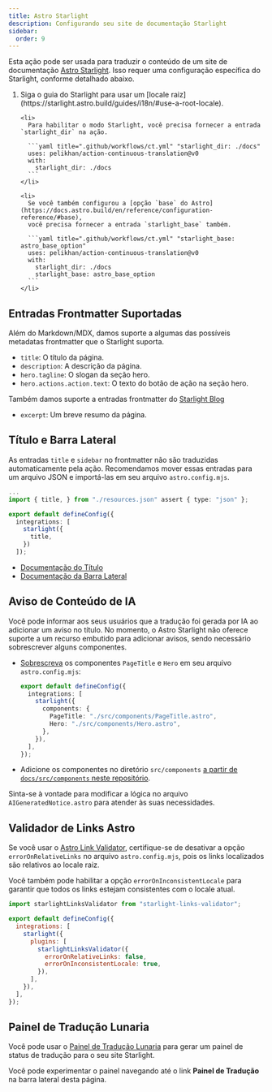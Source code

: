 ```yaml
---
title: Astro Starlight
description: Configurando seu site de documentação Starlight
sidebar:
  order: 9
---
```



Esta ação pode ser usada para traduzir o conteúdo de um site de documentação [Astro Starlight](https://starlight.astro.build/). Isso requer uma configuração específica do Starlight, conforme detalhado abaixo.

<Steps>
  <ol>
    <li>
      Siga o guia do Starlight para usar um [locale raiz](https://starlight.astro.build/guides/i18n/#use-a-root-locale).
    </li>

    <li>
      Para habilitar o modo Starlight, você precisa fornecer a entrada `starlight_dir` na ação.

      ```yaml title=".github/workflows/ct.yml" "starlight_dir: ./docs"
      uses: pelikhan/action-continuous-translation@v0
      with:
        starlight_dir: ./docs
      ```
    </li>

    <li>
      Se você também configurou a [opção `base` do Astro](https://docs.astro.build/en/reference/configuration-reference/#base),
      você precisa fornecer a entrada `starlight_base` também.

      ```yaml title=".github/workflows/ct.yml" "starlight_base: astro_base_option"
      uses: pelikhan/action-continuous-translation@v0
      with:
        starlight_dir: ./docs
        starlight_base: astro_base_option
      ```
    </li>

  </ol>
</Steps>

## Entradas Frontmatter Suportadas

Além do Markdown/MDX, damos suporte a algumas das possíveis metadatas frontmatter que o Starlight suporta.

- `title`: O título da página.
- `description`: A descrição da página.
- `hero.tagline`: O slogan da seção hero.
- `hero.actions.action.text`: O texto do botão de ação na seção hero.

Também damos suporte a entradas frontmatter do [Starlight Blog](https://starlight-blog-docs.vercel.app/)

- `excerpt`: Um breve resumo da página.

## Título e Barra Lateral

As entradas `title` e `sidebar` no frontmatter não são traduzidas automaticamente pela ação.
Recomendamos mover essas entradas para um arquivo JSON e importá-las em seu arquivo `astro.config.mjs`.

```ts title="astro.config.mjs" "resources.json" "import { title, } from "./resources.json" assert { type: "json" };" "title"
...
import { title, } from "./resources.json" assert { type: "json" };

export default defineConfig({
  integrations: [
    starlight({
      title,
    })
  ]);
```

- [Documentação do Título](https://starlight.astro.build/guides/i18n/#translate-the-site-title)
- [Documentação da Barra Lateral](https://starlight.astro.build/guides/sidebar/)

## Aviso de Conteúdo de IA

Você pode informar aos seus usuários que a tradução foi gerada por IA ao adicionar um aviso no título. No momento, o Astro Starlight não oferece suporte a um recurso embutido para adicionar avisos, sendo necessário sobrescrever alguns componentes.

- [Sobrescreva](https://starlight.astro.build/guides/overriding-components/#how-to-override) os componentes `PageTitle` e `Hero` em seu arquivo `astro.config.mjs`:

  ```ts title="astro.config.mjs"
  export default defineConfig({
    integrations: [
      starlight({
        components: {
          PageTitle: "./src/components/PageTitle.astro",
          Hero: "./src/components/Hero.astro",
        },
      }),
    ],
  });
  ```

- Adicione os componentes no diretório `src/components` [a partir de `docs/src/components` neste repositório](https://github.com/pelikhan/action-continuous-translation/tree/main/docs/src/components).

Sinta-se à vontade para modificar a lógica no arquivo `AIGeneratedNotice.astro` para atender às suas necessidades.

## Validador de Links Astro

Se você usar o [Astro Link Validator](https://github.com/HiDeoo/starlight-links-validator), certifique-se de desativar a opção `errorOnRelativeLinks` no arquivo `astro.config.mjs`, pois os links localizados são relativos ao locale raiz.

Você também pode habilitar a opção `errorOnInconsistentLocale` para garantir que todos os links estejam consistentes com o locale atual.

```js title="astro.config.mjs" "errorOnRelativeLinks: false"
import starlightLinksValidator from "starlight-links-validator";

export default defineConfig({
  integrations: [
    starlight({
      plugins: [
        starlightLinksValidator({
          errorOnRelativeLinks: false,
          errorOnInconsistentLocale: true,
        }),
      ],
    }),
  ],
});
```

## Painel de Tradução Lunaria

Você pode usar o [Painel de Tradução Lunaria](https://lunaria.dev/integrations/starlight/) para gerar
um painel de status de tradução para o seu site Starlight.

Você pode experimentar o painel navegando até o link **Painel de Tradução** na barra lateral desta página.
